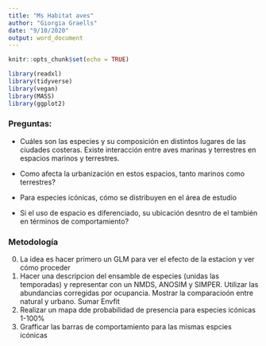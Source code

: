 ```yaml
---
title: "Ms Habitat aves"
author: "Giorgia Graells"
date: "9/10/2020"
output: word_document
---
```


```r
knitr::opts_chunk$set(echo = TRUE)

library(readxl)
library(tidyverse)
library(vegan)
library(MASS)
library(ggplot2)

```

### Preguntas:

- Cuáles son las especies y su composición en distintos lugares de las ciudades costeras. Existe interacción entre aves marinas y terrestres en espacios marinos y terrestres. 

- Como afecta la urbanización en estos espacios, tanto marinos como terrestres?

- Para especies icónicas, cómo se distribuyen en el área de estudio

- Si el uso de espacio es diferenciado, su ubicación desntro de el también en términos de comportamiento?


### Metodología

0. La idea es hacer primero un GLM para ver el efecto de la estacion y ver cómo proceder
1. Hacer una descripcion del ensamble de especies (unidas las temporadas) y representar con un NMDS, ANOSIM y SIMPER.
Utilizar las abundancias corregidas por ocupancia.
Mostrar la comparacioón entre natural y urbano.
Sumar Envfit
2. Realizar un mapa dde probabilidad de presencia para especies icónicas 1-100%
3. Grafficar las barras de comportamiento para las mismas espcies icónicas

```r

```

